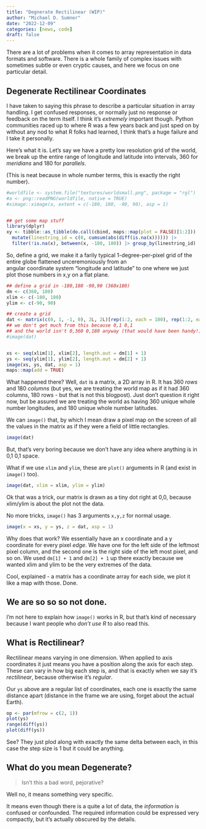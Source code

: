 ```yaml
---
title: "Degnerate Rectilinear (WIP)"
author: "Michael D. Sumner"
date: "2022-12-09"
categories: [news, code]
draft: false
---
```


There are a lot of problems when it comes to array representation in data formats and software. There is a 
whole family of complex issues with sometimes subtle or even cryptic causes, and here we focus on one particular
detail. 

## Degenerate Rectilinear Coordinates

I have taken to saying this phrase to describe a particular situation in array handling. I get confused responses, or normally just no
response or feedback on the term itself. I think it's *extremely* important though. Python communities raced up to where R was a few years back and just sped on by without any nod to what R folks had learned, I think that's a huge failure and I take it personally. 

Here's what it is. Let's say we have a pretty low resolution grid of the world, we break up the entire range of
longitude and latitude into intervals, 360 for *meridians* and 180 for *parallels*. 

(This is neat because in whole number terms, this is exactly the right number). 

```r
#worldfile <- system.file("textures/worldsmall.png", package = "rgl")
#a <- png::readPNG(worldfile, native = TRUE)
#ximage::ximage(a, extent = c(-180, 180, -90, 90), asp = 1)


## get some map stuff
library(dplyr)
xy <- tibble::as_tibble(do.call(cbind, maps::map(plot = FALSE)[1:2])) |> 
  mutate(linestring_id = c(0, cumsum(abs(diff(is.na(x)))))) |> 
  filter(!is.na(x), between(x, -180, 180)) |> group_by(linestring_id) 

```

So, define a grid, we make it a farily typical 1-degree-per-pixel grid of the entire globe flattened unceremoniously from an  
angular coordinate system "longitude and latitude" to one where we just plot those numbers in x,y on a flat plane. 

```r
## define a grid in -180,180 -90,90 (360x180)
dm <- c(360, 180)
xlim <- c(-180, 180)
ylim <- c(-90, 90)

## create a grid
dat <- matrix(c(0, 1, -1, 0), 2L, 2L)[rep(1:2, each = 180), rep(1:2, each = 90)]
## we don't get much from this because 0,1 0,1
## and the world isn't 0,360 0,180 anyway (that would have been handy!)
#image(dat)


xs <- seq(xlim[1], xlim[2], length.out = dm[1] + 1)
ys <- seq(ylim[1], ylim[2], length.out = dm[2] + 1)
image(xs, ys, dat, asp = 1)
maps::map(add = TRUE)

```

What happened there? Well, `dat` is a matrix, a 2D array in R. It has 360 *rows* and 180 *columns* (but yes, we are treating the world map as if it had 360 columns, 180 rows - but that is not this blogpost).  Just don't question it right now, but be assured we are treating the world as having 360 unique whole number longitudes, and 180 unique whole number latitudes. 

We can `image()` that, by which I mean draw a pixel map on the screen of all the values in the matrix as if they were a field of little rectangles. 

```r
image(dat)
```

But, that's very boring because we don't have any idea where anything is in 0,1 0,1 space. 

What if we use `xlim` and `ylim`, these are `plot()` arguments in R (and exist in `image()` too). 

```r
image(dat, xlim = xlim, ylim = ylim)
```

Ok that was  a trick, our matrix is drawn as a tiny dot right at 0,0, because xlim/ylim is about the plot not the data. 

No more tricks, `image()` has 3 arguments `x,y,z` for normal usage. 

```r
image(x = xs, y = ys, z = dat, asp = 1)
```


Why does that work? We essentially have an x coordinate and a y coordinate for every pixel *edge*. We have one for the left side of the leftmost pixel column, and the second one is the right side of the left most pixel, and so on. We used `dm[1] + 1` and `dm[2] + 1` up there exactly because we wanted xlim and ylim to be the very extremes of the data. 

Cool, explained - a matrix has a coordinate array for each side, we plot it like a map with those. Done. 

## We are so so so not done. 

I'm not here to explain how `image()` works in R, but that's kind of necessary because I want people who *don't use R* to also read this. 


## What is Rectilinear?

Rectilinear means varying in one dimension. When applied to axis coordinates it just means you have a position along the axis for each step. These can vary in how big each step is, and that is exactly when we say it's *rectilinear*, because otherwise it's *regular*. 

Our `ys` above are a regular list of coordinates, each one is exactly the same distance apart (distance in the frame we are using, forget about the actual Earth). 

```r
op <- par(mfrow = c(2, 1))
plot(ys)
range(diff(ys))
plot(diff(ys))
```

See? They just plod along with exactly the same delta between each, in this case the step size is 1 but it could be anything. 

## What do you mean Degenerate? 

> Isn't this a bad word, pejorative? 

Well no, it means something very specific. 


It means even though there is a quite a lot of data,  the *information* is confused or confounded. The required
information could be expressed very compactly, but it's actually obscured by the details. 
